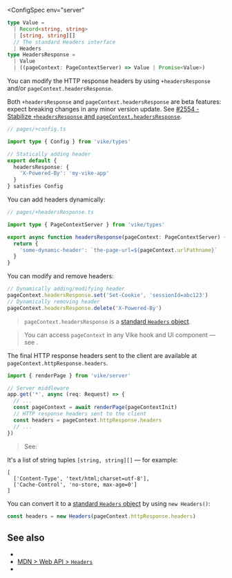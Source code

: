 
<ConfigSpec
  env="server"
>
```ts ts-only
type Value =
  | Record<string, string>
  | [string, string][]
  // The standard Headers interface
  | Headers
type HeadersResponse =
  | Value
  | ((pageContext: PageContextServer) => Value | Promise<Value>)
```
</ConfigSpec>

You can modify the HTTP response headers by using `+headersResponse` and/or `pageContext.headersResponse`.

<Warning>Both `+headersResponse` and `pageContext.headersResponse` are beta features: expect breaking changes in any minor version update. See [#2554 - Stabilize `+headersResponse` and `pageContext.headersResponse`](https://github.com/vikejs/vike/issues/2554).</Warning>


```ts
// pages/+config.ts

import type { Config } from 'vike/types'

// Statically adding header
export default {
  headersResponse: {
    'X-Powered-By': 'my-vike-app'
  }
} satisfies Config
```

You can add headers dynamically:

```ts
// pages/+headersResponse.ts

import type { PageContextServer } from 'vike/types'

export async function headersResponse(pageContext: PageContextServer) {
  return {
    'some-dynamic-header': `the-page-url=${pageContext.urlPathname}`
  }
}
```

You can modify and remove headers:

```ts
// Dynamically adding/modifying header
pageContext.headersResponse.set('Set-Cookie', 'sessionId=abc123')
// Dynamically removing header
pageContext.headersResponse.delete('X-Powered-By')
```

> `pageContext.headersResponse` is a [standard `Headers` object](https://developer.mozilla.org/en-US/docs/Web/API/Headers).

> You can access `pageContext` in any Vike hook and UI component — see <Link href="/pageContext" />.

The final HTTP response headers sent to the client are available at `pageContext.httpResponse.headers`.

```ts
import { renderPage } from 'vike/server'

// Server middleware
app.get('*', async (req: Request) => {
  // ...
  const pageContext = await renderPage(pageContextInit)
  // HTTP response headers sent to the client
  const headers = pageContext.httpResponse.headers
  // ...
})
```

> See: <Link href="/renderPage" />

It's a list of string tuples `[string, string][]` — for example:

```json5
[
  ['Content-Type', 'text/html;charset=utf-8'],
  ['Cache-Control', 'no-store, max-age=0']
]
```

You can convert it to a [standard `Headers` object](https://developer.mozilla.org/en-US/docs/Web/API/Headers) by using `new Headers()`:

```ts
const headers = new Headers(pageContext.httpResponse.headers)
```

## See also

- <Link href="/headers" />
- [MDN > Web API > `Headers`](https://developer.mozilla.org/en-US/docs/Web/API/Headers)
- <Link href="/settings" />
